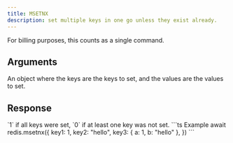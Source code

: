 ```yaml
---
title: MSETNX
description: set multiple keys in one go unless they exist already.
---
```



For billing purposes, this counts as a single command.


## Arguments 

<ParamField  type="Record<string, TValue>" required>
  An object where the keys are the keys to set, and the values are the values to set.
</ParamField>

## Response

<ResponseField  required>
`1` if all keys were set, `0` if at least one key was not set.
</ResponseField>



<RequestExample>
```ts Example
await redis.msetnx({
    key1: 1,
    key2: "hello",
    key3: { a: 1, b: "hello" },
})
```
</RequestExample>
